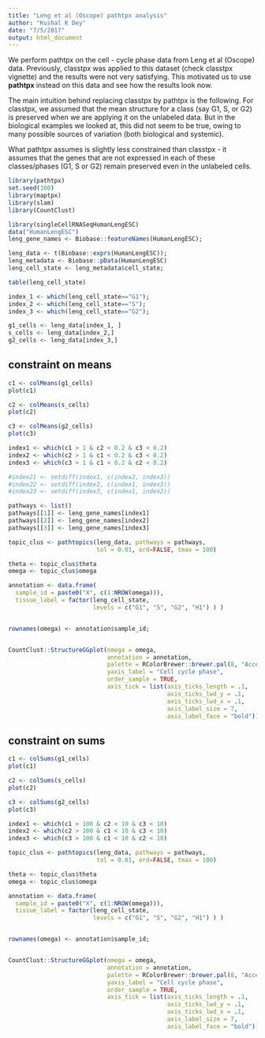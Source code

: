 ```yaml
---
title: "Leng et al (Oscope) pathtpx analysis"
author: "Kushal K Dey"
date: "7/5/2017"
output: html_document
---
```


We perform pathtpx on the cell - cycle phase data from Leng et al (Oscope) data. Previously, classtpx was applied to this dataset (check classtpx vignette) and the results were not very satisfying. This motivated us to use **pathtpx** instead on this data and see how the results look now.

The main intuition behind replacing classtpx by pathtpx is the following. For classtpx, we assumed that the mean structure for a class (say G1, S, or G2) is preserved when we are applying it on the unlabeled data. But in the biological examples we looked at, this did not seem to be true, owing to many possible sources of variation (both biological and systemic). 

What pathtpx assumes is slightly less constrained than classtpx - it assumes that the genes that are not expressed in each of these classes/phases (G1, S or G2) remain preserved even in the unlabeled cells.

```r
library(pathtpx)
set.seed(100)
library(maptpx)
library(slam)
library(CountClust)
```

```r
library(singleCellRNASeqHumanLengESC)
data("HumanLengESC")
leng_gene_names <- Biobase::featureNames(HumanLengESC);

leng_data <- t(Biobase::exprs(HumanLengESC));
leng_metadata <- Biobase::pData(HumanLengESC)
leng_cell_state <- leng_metadata$cell_state;

table(leng_cell_state)

index_1 <- which(leng_cell_state=="G1");
index_2 <- which(leng_cell_state=="S");
index_3 <- which(leng_cell_state=="G2");

g1_cells <- leng_data[index_1, ]
s_cells <- leng_data[index_2,]
g2_cells <- leng_data[index_3,]
```

## constraint on means

```r
c1 <- colMeans(g1_cells)
plot(c1)

c2 <- colMeans(s_cells)
plot(c2)

c3 <- colMeans(g2_cells)
plot(c3)

index1 <- which(c1 > 1 & c2 < 0.2 & c3 < 0.2)
index2 <- which(c2 > 1 & c1 < 0.2 & c3 < 0.2)
index3 <- which(c3 > 1 & c1 < 0.2 & c2 < 0.2)

#index21 <- setdiff(index1, c(index2, index3))
#index22 <- setdiff(index2, c(index1, index3))
#index23 <- setdiff(index3, c(index1, index2))

pathways <- list()
pathways[[1]] <- leng_gene_names[index1]
pathways[[2]] <- leng_gene_names[index2]
pathways[[3]] <- leng_gene_names[index3]
```


```r
topic_clus <- pathtopics(leng_data, pathways = pathways, 
                         tol = 0.01, ord=FALSE, tmax = 100)

```




```r
theta <- topic_clus$theta
omega <- topic_clus$omega

annotation <- data.frame(
  sample_id = paste0("X", c(1:NROW(omega))),
  tissue_label = factor(leng_cell_state,
                        levels = c("G1", "S", "G2", "H1") ) )


rownames(omega) <- annotation$sample_id;


CountClust::StructureGGplot(omega = omega,
                            annotation = annotation,
                            palette = RColorBrewer::brewer.pal(8, "Accent"),
                            yaxis_label = "Cell cycle phase",
                            order_sample = TRUE,
                            axis_tick = list(axis_ticks_length = .1,
                                             axis_ticks_lwd_y = .1,
                                             axis_ticks_lwd_x = .1,
                                             axis_label_size = 7,
                                             axis_label_face = "bold"))

```

## constraint on sums 

```r
c1 <- colSums(g1_cells)
plot(c1)

c2 <- colSums(s_cells)
plot(c2)

c3 <- colSums(g2_cells)
plot(c3)

index1 <- which(c1 > 100 & c2 < 10 & c3 < 10)
index2 <- which(c2 > 100 & c1 < 10 & c3 < 10)
index3 <- which(c3 > 100 & c1 < 10 & c2 < 10)

```

```r
topic_clus <- pathtopics(leng_data, pathways = pathways, 
                         tol = 0.01, ord=FALSE, tmax = 100)

```

```r
theta <- topic_clus$theta
omega <- topic_clus$omega

annotation <- data.frame(
  sample_id = paste0("X", c(1:NROW(omega))),
  tissue_label = factor(leng_cell_state,
                        levels = c("G1", "S", "G2", "H1") ) )


rownames(omega) <- annotation$sample_id;


CountClust::StructureGGplot(omega = omega,
                            annotation = annotation,
                            palette = RColorBrewer::brewer.pal(8, "Accent"),
                            yaxis_label = "Cell cycle phase",
                            order_sample = TRUE,
                            axis_tick = list(axis_ticks_length = .1,
                                             axis_ticks_lwd_y = .1,
                                             axis_ticks_lwd_x = .1,
                                             axis_label_size = 7,
                                             axis_label_face = "bold"))

```

